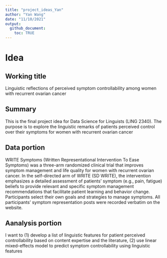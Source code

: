 ```yaml
---
title: "project_ideas_Yan"
author: "Yan Wang"
date: "11/10/2021"
output: 
  github_document: 
    toc: TRUE
---
```

# Idea 

## Working title

Linguistic reflections of perceived symptom controllability among women
with recurrent ovarian cancer

## Summary

This is the final project idea for Data Science for Linguists (LING
2340). The purpose is to explore the linguistic remarks of patients
perceived control over their symptoms for women with recurrent ovarian cancer

## Data portion

WRITE Symptoms (Written Representational Intervention To Ease Symptoms)
was a three-arm randomized clinical trial that improves symptom
management and life quality for women with recurrent ovarian cancer. In
the self-directed arm of WRITE (SD WRITE), the intervention emphasizes
a detailed assessment of patients’ symptom (e.g., pain, fatigue) beliefs
to provide relevant and specific symptom management recommendations that
facilitate patient learning and behavior change. Participants select their own goals and strategies to manage symptoms. All participants' symptom representation posts were recorded verbatim on the website. 

## Aanalysis portion

I want to (1) develop a list of linguistic features for patient
perceived controllability based on content expertise and the literature, (2) use linear mixed-effects model to predict symptom
controllability using linguistic features
